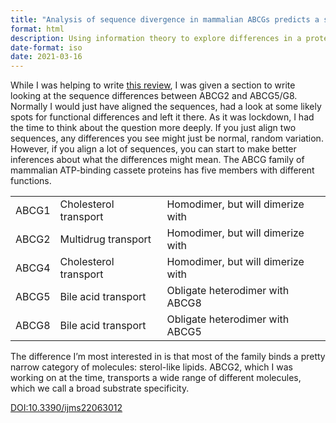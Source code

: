 ```yaml
---
title: "Analysis of sequence divergence in mammalian ABCGs predicts a structural network of residues that underlies functional divergence"
format: html
description: Using information theory to explore differences in a protein family
date-format: iso
date: 2021-03-16
---
```


While I was helping to write [this review](ABCG%20review.qmd), I was given a section to write looking at the sequence differences between ABCG2 and ABCG5/G8. Normally I would just have aligned the sequences, had a look at some likely spots for functional differences and left it there. As it was lockdown, I had the time to think about the question more deeply. If you just align two sequences, any differences you see might just be normal, random variation. However, if you align a lot of sequences, you can start to make better inferences about what the differences might mean.
The ABCG family of mammalian ATP-binding cassete proteins has five members with different functions.

| | | |
|---|---|---|
| ABCG1 | Cholesterol transport | Homodimer, but will dimerize with |
| ABCG2 | Multidrug transport | Homodimer, but will dimerize with |
| ABCG4 | Cholesterol transport | Homodimer, but will dimerize with |
| ABCG5 | Bile acid transport | Obligate heterodimer with ABCG8 |
| ABCG8 | Bile acid transport | Obligate heterodimer with ABCG5 |

The difference I'm most interested in is that most of the family binds a pretty narrow category of molecules: sterol-like lipids. ABCG2, which I was working on at the time, transports a wide range of different molecules, which we call a broad substrate specificity. 

[DOI:10.3390/ijms22063012](https://doi.org/10.3390/ijms22063012)